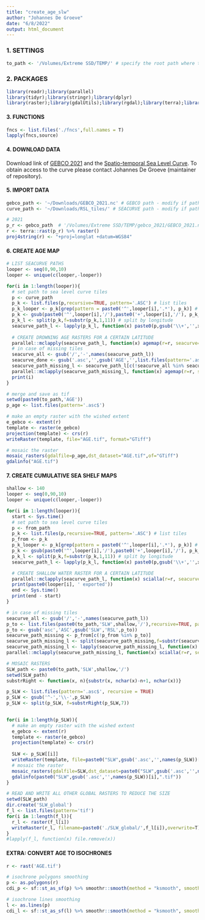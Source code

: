 ```yaml
---
title: "create_age_slw"
author: "Johannes De Groeve"
date: "6/8/2022"
output: html_document
---
```


### 1. SETTINGS
```R
to_path <- '/Volumes/Extreme SSD/TEMP/' # specify the root path where the datasets (AGE/SLW) will be generated (example external drive)
```

### 2. PACKAGES 
```R
library(readr);library(parallel)
library(tidyr);library(stringr);library(dplyr)
library(raster);library(gdalUtils);library(rgdal);library(terra);library(sf);library(smoothr)
```

#### 3. FUNCTIONS
```R
fncs <- list.files('./fncs',full.names = T)
lapply(fncs,source)
```

#### 4. DOWNLOAD DATA

Download link of [GEBCO 2021](https://www.bodc.ac.uk/data/open_download/gebco/gebco_2021/zip/) and the [Spatio-temporal Sea Level Curve](https://uvaauas.figshare.com/account/articles/20029991). To obtain access to the curve please contact Johannes De Groeve (maintainer of repository). 

#### 5. IMPORT DATA ####
```R
gebco_path <- '~/Downloads/GEBCO_2021.nc' # GEBCO path - modify if path is different
curve_path <- '~/Downloads/RSL_tiles/' # SEACURVE path - modify if path is different

# 2021
p_r <- gebco_path  # '/Volumes/Extreme SSD/TEMP/gebco_2021/GEBCO_2021.nc'
r <- terra::rast(p_r) %>% raster()
proj4string(r) <- "+proj=longlat +datum=WGS84"
```

#### 6. CREATE AGE MAP
```R
# LIST SEACURVE PATHS 
looper <- seq(0,90,10)
looper <- unique(c(looper,-looper)) 

for(i in 1:length(looper)){
  # set path to sea level curve tiles 
  p <- curve_path
  p_k <- list.files(p,recursive=TRUE, pattern='.ASC') # list tiles 
  p_k_looper <- p_k[grep(pattern = paste0('^',looper[i],'.*'), p_k)] # subset latitude
  p_k <- gsub(paste0('^',looper[i],'/'),paste0('+',looper[i],'/'), p_k_looper) # replace when + is missing
  p_k_l <- split(p_k,f=substr(p_k,1,11)) # split by longitude
  seacurve_path_l <- lapply(p_k_l, function(x) paste0(p,gsub('\\+','',x))) # list path names 
  
  # CREATE DROWNING AGE RASTERS FOR A CERTAIN LATITUDE 
  parallel::mclapply(seacurve_path_l, function(x) agemap(r=r, seacurve=x, res_fact = 8, to_path=to_path),mc.cores = 4)
  # in case of missing tiles
  seacurve_all <- gsub('/','-',names(seacurve_path_l))
  seacurve_done <- gsub('.asc','',gsub('AGE','',list.files(pattern='.asc$',recursive = T)))
  seacurve_path_missing_l <- seacurve_path_l[c(!seacurve_all %in% seacurve_done)]
  parallel::mclapply(seacurve_path_missing_l, function(x) agemap(r=r, seacurve=x, res_fact = 8, to_path=to_path),mc.cores = 4)
  print(i)
}

# merge and save as tif
setwd(paste0(to_path,'AGE'))
p_age <- list.files(pattern='.asc$')

# make an empty raster with the wished extent
e_gebco <- extent(r)
template <- raster(e_gebco)
projection(template) <- crs(r)
writeRaster(template, file="AGE.tif", format="GTiff")

# mosaic the raster
mosaic_rasters(gdalfile=p_age,dst_dataset="AGE.tif",of="GTiff")
gdalinfo("AGE.tif")
```

#### 7. CREATE CUMULATIVE SEA SHELF MAPS 
```R
shallow <- 140
looper <- seq(0,90,10)
looper <- unique(c(looper,-looper)) 

for(i in 1:length(looper)){
  start <- Sys.time()
  # set path to sea level curve tiles 
  p <- from_path
  p_k <- list.files(p,recursive=TRUE, pattern='.ASC') # list tiles 
  p_from <- p_k
  p_k_looper <- p_k[grep(pattern = paste0('^',looper[i],'.*'), p_k)] # subset latitude
  p_k <- gsub(paste0('^',looper[i],'/'),paste0('+',looper[i],'/'), p_k_looper) # replace when + is missing
  p_k_l <- split(p_k,f=substr(p_k,1,11)) # split by longitude
  seacurve_path_l <- lapply(p_k_l, function(x) paste0(p,gsub('\\+','',x))) # list path names 

  # CREATE SHALLOW WATER RASTER FOR A CERTAIN LATITUDE 
  parallel::mclapply(seacurve_path_l, function(x) scialla(r=r, seacurve=x, res_fact = 8, shallow=shallow, to_path=to_path),mc.cores = 4)
  print(paste0(looper[i], ' exported'))
  end <- Sys.time()
  print(end - start)
}

# in case of missing tiles
seacurve_all <- gsub('/','-',names(seacurve_path_l))
p_to <- list.files(paste0(to_path,'SLW',shallow,'/'),recursive=TRUE, pattern='.asc') # list tiles 
p_to <- gsub('asc','ASC',gsub('SLW','RSL',p_to))
seacurve_path_missing <- p_from[c(!p_from %in% p_to)]
seacurve_path_missing_l <- split(seacurve_path_missing,f=substr(seacurve_path_missing,1,11)) # split by longitude
seacurve_path_missing_l <- lapply(seacurve_path_missing_l, function(x) paste0(p,gsub('\\+','',x))) # list path names 
parallel::mclapply(seacurve_path_missing_l, function(x) scialla(r=r, seacurve=x, res_fact = 8, shallow=shallow),mc.cores = 4)

# MOSAIC RASTERS 
SLW_path <- paste0(to_path,'SLW',shallow,'/')
setwd(SLW_path)
substrRight <- function(x, n){substr(x, nchar(x)-n+1, nchar(x))}

p_SLW <- list.files(pattern='.asc$', recursive = TRUE)
p_SLW <- gsub('^-','\\-',p_SLW) 
p_SLW <- split(p_SLW, f=substrRight(p_SLW,7))

      
for(i in 1:length(p_SLW)){
  # make an empty raster with the wished extent
  e_gebco <- extent(r)
  template <- raster(e_gebco)
  projection(template) <- crs(r)
  
  SLW <- p_SLW[[i]]
  writeRaster(template, file=paste0("SLW",gsub('.asc','',names(p_SLW))[i],".tif"), format="GTiff",overwrite=TRUE)
  # mosaic the raster
  mosaic_rasters(gdalfile=SLW,dst_dataset=paste0("SLW",gsub('.asc','',names(p_SLW))[i],".tif"),of="GTiff")
  gdalinfo(paste0("SLW",gsub('.asc','',names(p_SLW))[i],".tif"))
}

# READ AND WRITE ALL OTHER GLOBAL RASTERS TO REDUCE THE SIZE 
setwd(SLW_path)
dir.create('SLW_global')
f_l <- list.files(pattern='tif')
for(i in 1:length(f_l)){
  r_l <- raster(f_l[i])
  writeRaster(r_l, filename=paste0('./SLW_global/',f_l[i]),overwrite=T)
}
#lapply(f_l, function(x) file.remove(x))
```

#### EXTRA: CONVERT AGE TO ISOCHRONES 
```R
r <- rast('AGE.tif')

# isochrone polygons smoothing
p <- as.polygons(r)
cdi_p <- sf::st_as_sf(p) %>% smoothr::smooth(method = "ksmooth", smoothness = 1) # slow!

# isochrone lines smoothing
l <- as.lines(p)
cdi_l <- sf::st_as_sf(l) %>% smoothr::smooth(method = "ksmooth", smoothness = 1) # fast!

```
